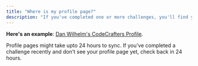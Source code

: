 ```yaml
---
title: "Where is my profile page?"
description: "If you've completed one or more challenges, you'll find your profile page at https://app.codecrafters.io/users/&lt;your_github_username&gt;kj."
---
```


**Here's an example**: [Dan Wilhelm's CodeCrafters Profile](https://codecrafters.io/users/danwilhelm).

Profile pages might take upto 24 hours to sync. If you’ve completed a challenge recently and don’t see your profile page yet, check back in 24 hours.
